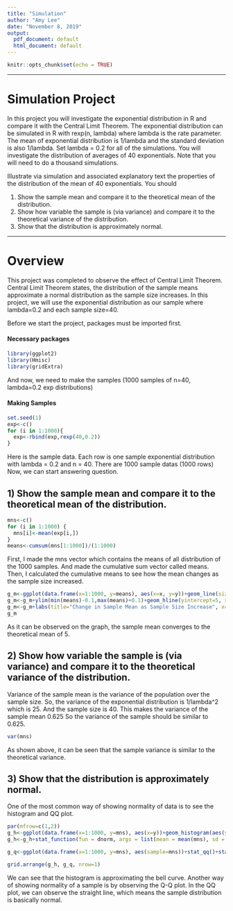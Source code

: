 ```yaml
---
title: "Simulation"
author: "Amy Lee"
date: "November 8, 2019"
output:
  pdf_document: default
  html_document: default
---
```


```r
knitr::opts_chunk$set(echo = TRUE)
```

---

# Simulation Project
In this project you will investigate the exponential distribution in R and compare it with the Central Limit Theorem.   The exponential distribution can be simulated in R with rexp(n, lambda) where lambda is the rate parameter.  The mean of exponential distribution is 1/lambda and the standard deviation is also 1/lambda.  Set lambda = 0.2 for all of the simulations.  You will investigate the distribution of averages of 40 exponentials.  Note that you will need to do a thousand simulations.  


Illustrate via simulation and associated explanatory text the properties of the distribution of the mean of 40 exponentials. You should

1) Show the sample mean and compare it to the theoretical mean of the distribution.
2) Show how variable the sample is (via variance) and compare it to the theoretical variance of the distribution.
3) Show that the distribution is approximately normal.

---

# Overview

This project was completed to observe the effect of Central Limit Theorem.
Central Limit Theorem states, the distribution of the sample means approximate a normal distribution as the sample size increases. 
In this project, we will use the exponential distribution as our sample where lambda=0.2 and each sample size=40.

Before we start the project, packages must be imported first.

#### Necessary packages
```r
library(ggplot2)
library(Hmisc)
library(gridExtra)
```

And now, we need to make the samples (1000 samples of n=40, lambda=0.2 exp distributions)

#### Making Samples
```r
set.seed(1)
exp<-c()
for (i in 1:1000){
  exp<-rbind(exp,rexp(40,0.2))
}
```

Here is the sample data. Each row is one sample exponential distribution with lambda = 0.2 and n = 40.
There are 1000 sample datas (1000 rows)
Now, we can start answering question.

## 1) Show the sample mean and compare it to the theoretical mean of the distribution.


```r
mns<-c()
for (i in 1:1000) {
  mns[i]<-mean(exp[i,])
}
means<-cumsum(mns[1:1000])/(1:1000)
```

First, I made the mns vector which contains the means of all distribution of the 1000 samples.
And made the cumulative sum vector called means.
Then, I calculated the cumulative means to see how the mean changes as the sample size increased.

```r
g_m<-ggplot(data.frame(x=1:1000, y=means), aes(x=x, y=y))+geom_line(size=0.5)+geom_point()
g_m<-g_m+ylim(min(means)-0.1,max(means)+0.1)+geom_hline(yintercept=5, size=1, color="red")
g_m<-g_m+labs(title="Change in Sample Mean as Sample Size Increase", x="Sample Size", y="Mean")
g_m
```

As it can be observed on the graph, the sample mean converges to the theoretical mean of 5.

## 2) Show how variable the sample is (via variance) and compare it to the theoretical variance of the distribution.

Variance of the sample mean is the variance of the population over the sample size.
So, the variance of the exponential distribution is 1/lambda^2 which is 25.
And the sample size is 40. This makes the variance of the sample mean 0.625
So the variance of the sample should be similar to 0.625.

```r
var(mns)
```

As shown above, it can be seen that the sample variance is similar to the theoretical variance.

## 3) Show that the distribution is approximately normal.

One of the most common way of showing normality of data is to see the histogram and QQ plot.

```r
par(mfrow=c(1,2))
g_h<-ggplot(data.frame(x=1:1000, y=mns), aes(x=y))+geom_histogram(aes(y=..density..), bins=50,color="black", fill="grey")
g_h<-g_h+stat_function(fun = dnorm, args = list(mean = mean(mns), sd = sd(mns)), color="red")

g_q<-ggplot(data.frame(x=1:1000, y=mns), aes(sample=mns))+stat_qq()+stat_qq_line(color="red")

grid.arrange(g_h, g_q, nrow=1)
```

We can see that the histogram is approximating the bell curve.
Another way of showing normality of a sample is by observing the Q-Q plot.
In the QQ plot, we can observe the straight line, which means the sample distribution is basically normal.

